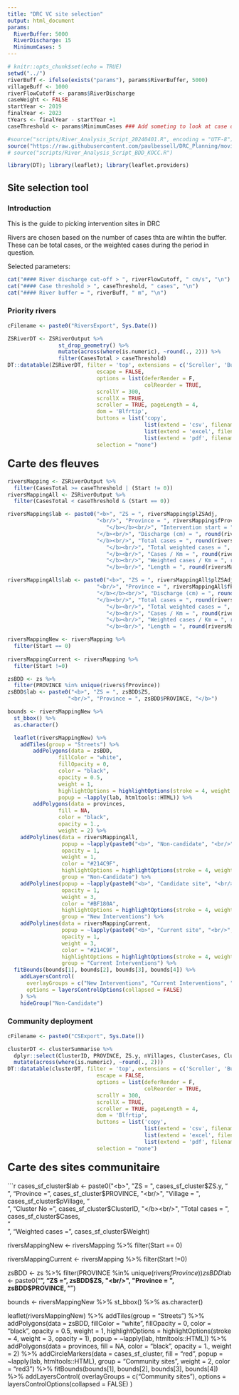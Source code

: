 ```yaml
---
title: "DRC VC site selection"
output: html_document
params:
  RiverBuffer: 5000
  RiverDischarge: 15
  MinimumCases: 5
---
```


```r
# knitr::opts_chunk$set(echo = TRUE)
setwd("../")
riverBuff <- ifelse(exists("params"), params$RiverBuffer, 5000)
villageBuff <- 1000
riverFlowCutoff <- params$RiverDischarge
caseWeight <- FALSE
startYear <- 2019
finalYear <- 2023
tYears <- finalYear - startYear +1
caseThreshold <- params$MinimumCases ### Add someting to look at case density

#source("scripts/River_Analysis_Script_20240401.R", encoding = "UTF-8")
source("https://raw.githubusercontent.com/paulbessell/DRC_Planning/moving_to_git/scripts/River_Analysis_Script_BDD_KOCC.R")
# source("scripts/River_Analysis_Script_BDD_KOCC.R")

library(DT); library(leaflet); library(leaflet.providers)
```

## Site selection tool {.tabset}

### Introduction
This is the guide to picking intervention sites in DRC

Rivers are chosen based on the number of cases thta are wihtin the buffer. These can be total cases, or the weighted cases during the period in question.

Selected parameters:

```r
cat("#### River discharge cut-off > ", riverFlowCutoff, " cm/s", "\n")
cat("#### Case threshold > ", caseThreshold, " cases", "\n")
cat("#### River buffer = ", riverBuff, " m", "\n")

```


### Priority rivers
```r
cFilename <- paste0("RiversExport", Sys.Date())

ZSRiverDT <- ZSRiverOutput %>% 
                st_drop_geometry() %>% 
                mutate(across(where(is.numeric), ~round(., 2))) %>% 
                filter(CasesTotal > caseThreshold)
DT::datatable(ZSRiverDT, filter = 'top', extensions = c('Scroller', 'Buttons', 'ColReorder'),
                            escape = FALSE,
                            options = list(deferRender = F,
                                           colReorder = TRUE,
                            scrollY = 300, 
                            scrollX = TRUE,
                            scroller = TRUE, pageLength = 4,
                            dom = 'Blfrtip',
                            buttons = list('copy',
                                           list(extend = 'csv', filename = cFilename),
                                           list(extend = 'excel', filename = cFilename),
                                           list(extend = 'pdf', filename = cFilename), 'print')),
                            selection = "none")

```


#### <font size = "+2"> <b> Carte des fleuves </font size></b>
```r
riversMapping <- ZSRiverOutput %>%
  filter(CasesTotal >= caseThreshold | (Start != 0))
riversMappingAll <- ZSRiverOutput %>%
  filter(CasesTotal < caseThreshold & (Start == 0))

riversMapping$lab <- paste0("<b>", "ZS = ", riversMapping$plZSAdj,
                            "<br/>", "Province = ", riversMapping$fProvince, 
                               "</b></b><br/>", "Intervention start = ", ifelse(riversMapping$Start==0, "", riversMapping$Start),
                            "</b><br/>", "Discharge (cm) = ", round(riversMapping$Discharge,1),    
                            "</b><br/>", "Total cases = ", round(riversMapping$CasesTotal,1),  
                               "</b><br/>", "Total weighted cases = ", round(riversMapping$WeightTotal,1),
                               "</b><br/>", "Cases / Km = ", round(riversMapping$casesKm,3),
                               "</b><br/>", "Weighted cases / Km = ", round(riversMapping$WeightKm,3),
                               "</b><br/>", "Length = ", round(riversMapping$RiverLength,1))

riversMappingAll$lab <- paste0("<b>", "ZS = ", riversMappingAll$plZSAdj,
                            "<br/>", "Province = ", riversMappingAll$fProvince, 
                            "</b></b><br/>", "Discharge (cm) = ", round(riversMappingAll$Discharge,1),    
                            "</b><br/>", "Total cases = ", round(riversMappingAll$CasesTotal,1),  
                               "</b><br/>", "Total weighted cases = ", round(riversMappingAll$WeightTotal,1),
                               "</b><br/>", "Cases / Km = ", round(riversMappingAll$casesKm,3),
                               "</b><br/>", "Weighted cases / Km = ", round(riversMappingAll$WeightKm,3),
                               "</b><br/>", "Length = ", round(riversMappingAll$RiverLength,1))

riversMappingNew <- riversMapping %>%
  filter(Start == 0)
  
riversMappingCurrent <- riversMapping %>%
  filter(Start !=0)

zsBDD <- zs %>%
  filter(PROVINCE %in% unique(rivers$fProvince))
zsBDD$lab <- paste0("<b>", "ZS = ", zsBDD$ZS,
                   "<br/>", "Province = ", zsBDD$PROVINCE, "</b>")

bounds <- riversMappingNew %>% 
  st_bbox() %>% 
  as.character()

  leaflet(riversMappingNew) %>%
    addTiles(group = "Streets") %>%
        addPolygons(data = zsBDD,
                fillColor = "white",
                fillOpacity = 0,
                color = "black",
                opacity = 0.5,
                weight = 1,
                highlightOptions = highlightOptions(stroke = 4, weight = 3, opacity = 1),
                popup = ~lapply(lab, htmltools::HTML)) %>%
        addPolygons(data = provinces,
                fill = NA,
                color = "black",
                opacity = 1.,
                weight = 2) %>%
    addPolylines(data = riversMappingAll,
                 popup = ~lapply(paste0("<b>", "Non-candidate", "<br/>",lab), htmltools::HTML),
                 opacity = 1,
                 weight = 1,
                 color = "#214C9F",
                 highlightOptions = highlightOptions(stroke = 4, weight = 6, opacity = 1),
                 group = "Non-Candidate") %>%
    addPolylines(popup = ~lapply(paste0("<b>", "Candidate site", "<br/>",lab), htmltools::HTML),
                 opacity = 1,
                 weight = 3,
                 color = "#BF180A",
                 highlightOptions = highlightOptions(stroke = 4, weight = 6, opacity = 1),
                 group = "New Interventions") %>%
    addPolylines(data = riversMappingCurrent,
                 popup = ~lapply(paste0("<b>", "Current site", "<br/>",lab), htmltools::HTML),
                 opacity = 1,
                 weight = 3,
                 color = "#214C9F",
                 highlightOptions = highlightOptions(stroke = 4, weight = 6, opacity = 1),
                 group = "Current Interventions") %>%
  fitBounds(bounds[1], bounds[2], bounds[3], bounds[4]) %>%
    addLayersControl(
      overlayGroups = c("New Interventions", "Current Interventions", "Non-Candidate"),
      options = layersControlOptions(collapsed = FALSE)
    ) %>%
    hideGroup("Non-Candidate")

```

### Community deployment
```r
cFilename <- paste0("CSExport", Sys.Date())

clusterDT <- clusterSummarise %>% 
  dplyr::select(ClusterID, PROVINCE, ZS.y, nVillages, ClusterCases, ClusterWeight) %>%
  mutate(across(where(is.numeric), ~round(., 2)))
DT::datatable(clusterDT, filter = 'top', extensions = c('Scroller', 'Buttons', 'ColReorder'),
                            escape = FALSE,
                            options = list(deferRender = F,
                                           colReorder = TRUE,
                            scrollY = 300, 
                            scrollX = TRUE,
                            scroller = TRUE, pageLength = 4,
                            dom = 'Blfrtip',
                            buttons = list('copy',
                                           list(extend = 'csv', filename = cFilename),
                                           list(extend = 'excel', filename = cFilename),
                                           list(extend = 'pdf', filename = cFilename), 'print')),
                            selection = "none")

```

#### <font size = "+2"> <b> Carte des sites communitaire </font size></b>
```r
cases_sf_cluster$lab <- paste0("<b>", "ZS = ", cases_sf_cluster$ZS.y,
                            "<br/>", "Province = ", cases_sf_cluster$PROVINCE, 
                            "<br/>", "Village = ", cases_sf_cluster$pVillage, 
                               "</b></b><br/>", "Cluster No = ", cases_sf_cluster$ClusterID,
                            "</b><br/>", "Total cases = ", cases_sf_cluster$Cases,  
                               "</b><br/>", "Weighted cases = ", cases_sf_cluster$Weight)

riversMappingNew <- riversMapping %>%
  filter(Start == 0)
  
riversMappingCurrent <- riversMapping %>%
  filter(Start !=0)

zsBDD <- zs %>%
  filter(PROVINCE %in% unique(rivers$fProvince))
zsBDD$lab <- paste0("<b>", "ZS = ", zsBDD$ZS,
                   "<br/>", "Province = ", zsBDD$PROVINCE, "</b>")

bounds <- riversMappingNew %>% 
  st_bbox() %>% 
  as.character()

  leaflet(riversMappingNew) %>%
    addTiles(group = "Streets") %>%
        addPolygons(data = zsBDD,
                fillColor = "white",
                fillOpacity = 0,
                color = "black",
                opacity = 0.5,
                weight = 1,
                highlightOptions = highlightOptions(stroke = 4, weight = 3, opacity = 1),
                popup = ~lapply(lab, htmltools::HTML)) %>%
        addPolygons(data = provinces,
                fill = NA,
                color = "black",
                opacity = 1.,
                weight = 2) %>%
    addCircleMarkers(data = cases_sf_cluster, 
                     fill = "red", 
                     popup = ~lapply(lab, htmltools::HTML),
                     group = "Community sites",
                     weight = 2, color = "red3") %>%
  fitBounds(bounds[1], bounds[2], bounds[3], bounds[4]) %>%
    addLayersControl(
      overlayGroups = c("Community sites"),
      options = layersControlOptions(collapsed = FALSE)
    ) 
